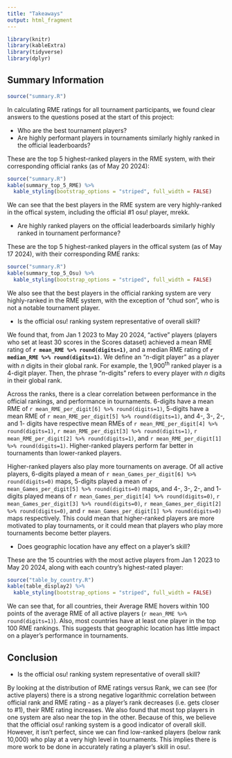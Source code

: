 ```yaml
---
title: "Takeaways"
output: html_fragment
---
```

```r
library(knitr)
library(kableExtra)
library(tidyverse)
library(dplyr)
```

## Summary Information
```r
source("summary.R")
```
In calculating RME ratings for all tournament participants, we found clear answers to the questions posed at the start of this project:

- Who are the best tournament players?
- Are highly performant players in tournaments similarly highly ranked in the official leaderboards?

These are the top 5 highest-ranked players in the RME system, with their corresponding official ranks (as of May 20 2024):
```r
source("summary.R")
kable(summary_top_5_RME) %>%
  kable_styling(bootstrap_options = "striped", full_width = FALSE)
```
We can see that the best players in the RME system are very highly-ranked in the offical system, including the official #1 osu! player, mrekk.

- Are highly ranked players on the official leaderboards similarly highly ranked in tournament performance?

These are the top 5 highest-ranked players in the offical system (as of May 17 2024), with their corresponding RME ranks:
```r
source("summary.R")
kable(summary_top_5_Osu) %>%
  kable_styling(bootstrap_options = "striped", full_width = FALSE)
```
We also see that the best players in the official ranking system are very highly-ranked in the RME system, with the exception of "chud son", who is not a notable tournament player.

- Is the official osu! ranking system representative of overall skill?

We found that, from Jan 1 2023 to May 20 2024, "active" players (players who set at least 30 scores in the Scores dataset) achieved a mean RME rating of **`r mean_RME %>% round(digits=1)`**, and a median RME rating of **`r median_RME %>% round(digits=1)`**. We define an "*n*-digit player" as a player with *n* digits in their global rank. For example, the 1,900^th^ ranked player is a 4-digit player. Then, the phrase "*n*-digits" refers to every player with *n* digits in their global rank. 

Across the ranks, there is a clear correlation between performance in the official rankings, and performance in tournaments. 6-digits have a mean RME of `r mean_RME_per_digit[6] %>% round(digits=1)`, 5-digits have a mean RME of `r mean_RME_per_digit[5] %>% round(digits=1)`, and 4-, 3-, 2-, and 1- digits have respective mean RMEs of `r mean_RME_per_digit[4] %>% round(digits=1)`, `r mean_RME_per_digit[3] %>% round(digits=1)`, `r mean_RME_per_digit[2] %>% round(digits=1)`, and `r mean_RME_per_digit[1] %>% round(digits=1)`. Higher-ranked players perform far better in tournaments than lower-ranked players. 

Higher-ranked players also play more tournaments on average. Of all active players, 6-digits played a mean of `r mean_Games_per_digit[6] %>% round(digits=0)` maps, 5-digits played a mean of `r mean_Games_per_digit[5] %>% round(digits=0)` maps, and 4-, 3-, 2-, and 1- digits played means of `r mean_Games_per_digit[4] %>% round(digits=0)`, `r mean_Games_per_digit[3] %>% round(digits=0)`, `r mean_Games_per_digit[2] %>% round(digits=0)`, and `r mean_Games_per_digit[1] %>% round(digits=0)` maps respectively. This could mean that higher-ranked players are more motivated to play tournaments, or it could mean that players who play more tournaments become better players.


- Does geographic location have any effect on a player's skill?

These are the 15 countries with the most active players from Jan 1 2023 to May 20 2024, along with each country's highest-rated player:
```r
source("table_by_country.R")
kable(table_display2) %>%
  kable_styling(bootstrap_options = "striped", full_width = FALSE)
```

We can see that, for all countries, their Average RME hovers within 100 points of the average RME of all active players (`r mean_RME %>% round(digits=1)`). Also, most countries have at least one player in the top 100 RME rankings. This suggests that geographic location has little impact on a player's performance in tournaments.

## Conclusion

- Is the official osu! ranking system representative of overall skill?

By looking at the distribution of RME ratings versus Rank, we can see (for active players) there is a strong negative logarithmic correlation between official rank and RME rating - as a player's rank decreases (i.e. gets closer to #1), their RME rating increases. We also found that most top players in one system are also near the top in the other. Because of this, we believe that the official osu! ranking system is a good indicator of overall skill. However, it isn't perfect, since we can find low-ranked players (below rank 10,000) who play at a very high level in tournaments. This implies there is more work to be done in accurately rating a player's skill in osu!.